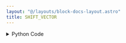 ```yaml
---
layout: "@/layouts/block-docs-layout.astro"
title: SHIFT_VECTOR
---
```



<PythonDocsDisplay docstring={docstring} />
<AppDisplay app={app} client:visible />

<details>
<summary>Python Code</summary>
```python
from numpy import roll
from flojoy import flojoy, Vector


@flojoy
def SHIFT_VECTOR(default: Vector, shift: int = 1) -> Vector:
    """The SHIFT_VECTOR node shifts the elements in the vector by the amount specified

    Inputs
    ------
    v : Vector
        The input vector to shift elements from

    Parameters
    ----------
    shift: int
        the number of places in which elements are moved (negative values will shift them to the left)

    Returns
    -------
    Vector
        The new vector with elements shifted
    """

    v = roll(default.v, shift)
    return Vector(v=v)

```
[Find this Flojoy Block on GitHub](https://github.com/flojoy-ai/blocks/blob/main/blocks/TRANSFORMERS/VECTOR_MANIPULATION/SHIFT_VECTOR/SHIFT_VECTOR.py)
</details>


## Example
